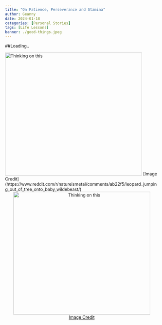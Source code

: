 ```yaml
---
title: "On Patience, Perseverance and Stamina"
author: Geanny
date: 2024-01-18
categories: [Personal Stories]
tags: [Life Lessons]
banner: ./good-things.jpeg
---
```


##Loading..

<img src="good-things.jpeg" alt="Thinking on this" width="450" height="405"/>
[Image Credit](https://www.reddit.com/r/natureismetal/comments/ab22f5/leopard_jumping_out_of_tree_onto_baby_wildebeast/)


<div style="text-align:center;">
    <img src="good-things.jpeg" alt="Thinking on this" width="450" height="405"/>
    <br>
    <a href="https://www.reddit.com/r/natureismetal/comments/ab22f5/leopard_jumping_out_of_tree_onto_baby_wildebeast/" target="_blank">Image Credit</a>
</div>
